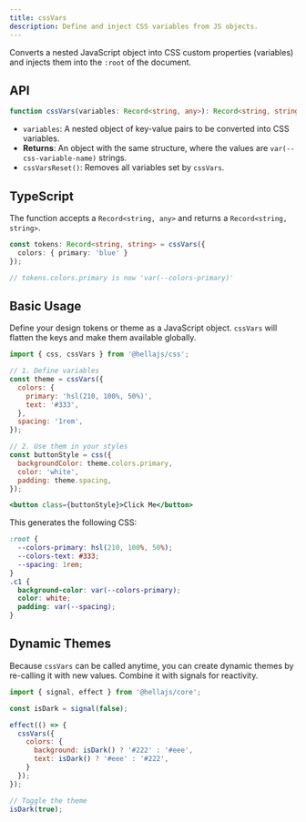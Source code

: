 ```yaml
---
title: cssVars
description: Define and inject CSS variables from JS objects.
---
```


Converts a nested JavaScript object into CSS custom properties (variables) and injects them into the `:root` of the document.

## API

```typescript
function cssVars(variables: Record<string, any>): Record<string, string>
```
- `variables`: A nested object of key-value pairs to be converted into CSS variables.
- **Returns**: An object with the same structure, where the values are `var(--css-variable-name)` strings.
- `cssVarsReset()`: Removes all variables set by `cssVars`.

## TypeScript

The function accepts a `Record<string, any>` and returns a `Record<string, string>`.

```typescript
const tokens: Record<string, string> = cssVars({
  colors: { primary: 'blue' }
});

// tokens.colors.primary is now 'var(--colors-primary)'
```

## Basic Usage

Define your design tokens or theme as a JavaScript object. `cssVars` will flatten the keys and make them available globally.

```jsx
import { css, cssVars } from '@hellajs/css';

// 1. Define variables
const theme = cssVars({
  colors: {
    primary: 'hsl(210, 100%, 50%)',
    text: '#333',
  },
  spacing: '1rem',
});

// 2. Use them in your styles
const buttonStyle = css({
  backgroundColor: theme.colors.primary,
  color: 'white',
  padding: theme.spacing,
});

<button class={buttonStyle}>Click Me</button>
```

This generates the following CSS:
```css
:root {
  --colors-primary: hsl(210, 100%, 50%);
  --colors-text: #333;
  --spacing: 1rem;
}
.c1 {
  background-color: var(--colors-primary);
  color: white;
  padding: var(--spacing);
}
```

## Dynamic Themes

Because `cssVars` can be called anytime, you can create dynamic themes by re-calling it with new values. Combine it with signals for reactivity.

```jsx
import { signal, effect } from '@hellajs/core';

const isDark = signal(false);

effect(() => {
  cssVars({
    colors: {
      background: isDark() ? '#222' : '#eee',
      text: isDark() ? '#eee' : '#222',
    }
  });
});

// Toggle the theme
isDark(true);
```

